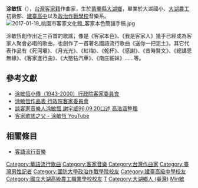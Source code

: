{{noteTA
|T=zh-hans:涂敏恒;zh-hant:涂敏恆;
|G1=姓氏
}}
'''涂敏恆'''（{{bd|1943年|2月12日|2000年|3月14日|catIdx=T涂}}），[[台灣|台灣]][[客家|客家籍]]作曲家，生於[[苗栗縣|苗栗縣]][[大湖鄉_(臺灣)|大湖鄉]]，畢業於大湖國小、[[大湖農工|大湖農工]]初級部、[[建臺高中|建臺高中]]以及[[政治作戰學校|政治作戰學校]]音樂系。
[[File:2017-01-19_桃園市客家文化館_客家本色簡譜手稿.jpg|thumb]]

涂敏恆創作出近三百首的歌謠，像是《客家本色》、《我是客家人》幾乎已經成為客家人聚會必唱的歌曲，也創作了一首著名國語流行歌曲《送你一把泥土》。其它代表作品有《死河壩》、《月光光》、《紅梅》、《乾杯》、《感謝》、《昔時賢文》、《總講恩無緣》、《客家進行曲》、《大憨牯汽車》、《南庄細妹》……等。

== 參考文獻 ==

* [http://www.hakka.gov.tw/ct.asp?xItem=26334&ctNode=1838&mp=1828 涂敏恆小傳（1943-2000）行政院客家委員會]{{Dead link|date=2018年9月 |bot=InternetArchiveBot |fix-attempted=yes }}
* [http://www.hakka.gov.tw/content.asp?CuItem=26376&mp=1828 涂敏恆作品表 行政院客家委員會]{{Dead link|date=2018年9月 |bot=InternetArchiveBot |fix-attempted=yes }}
* [http://www.wretch.cc/blog/wade612/9728940 談客家音樂人涂敏恆 謝宇威96.09.20口述 高浩涵整理]
* [http://www.youtube.com/watch?v=Mbz3JUeaqIA 客家歌謠之父 - 涂敏恆 YouTube] {{Wayback|url=http://www.youtube.com/watch?v=Mbz3JUeaqIA |date=20190820124657 }}
== 相關條目 ==
*[[客語流行音樂|客語流行音樂]]

{{Musician-stub}}
{{DEFAULTSORT:Tu涂}}
[[Category:華語流行歌曲|Category:華語流行歌曲]]
[[Category:客家音樂|Category:客家音樂]]
[[Category:台灣作曲家|Category:台灣作曲家]]
[[Category:臺灣男性記者|Category:臺灣男性記者]]
[[Category:國防大學政治作戰學院校友|Category:國防大學政治作戰學院校友]]
[[Category:建臺高級中學校友|Category:建臺高級中學校友]]
[[Category:國立大湖高級農工職業學校校友|Category:國立大湖高級農工職業學校校友]]
[[Category:客家裔臺灣人|T]]
[[Category:大湖鄉人_(臺灣)|Category:大湖鄉人 (臺灣)]]
[[Category:涂姓|Min敏]]